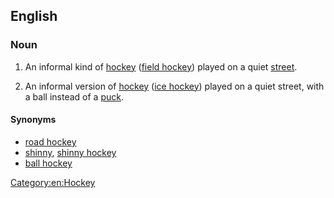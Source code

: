 ==English==

===Noun===
{{en-noun|head=[[street]] [[hockey]]|-}}

# {{context|British|field hockey}} An informal kind of [[hockey]] ([[field hockey]]) played on a quiet [[street]].
# {{context|Canada|ice hockey}} An informal version of [[hockey]] ([[ice hockey]]) played on a quiet street, with a ball instead of a [[puck]].

====Synonyms====
* [[road hockey]]
* [[shinny]], [[shinny hockey]] {{qualifier|Canada}}
* [[ball hockey]] {{qualifier|Canada}}

[[Category:en:Hockey]]